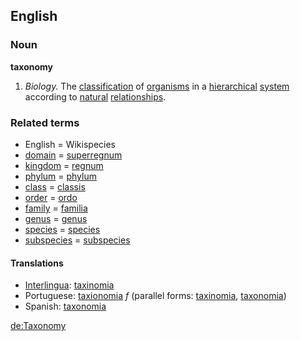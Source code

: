 ==English==
===Noun===
'''taxonomy'''
{{wikipedia}}
# ''Biology.''  The [[classification]] of [[organism]]s in a [[hierarchical]] [[system]] according to [[natural]] [[relationships]].

===Related terms===
* English  =  Wikispecies
*[[domain]] = [[superregnum]]
*[[kingdom]] = [[regnum]]
*[[phylum]] = [[phylum]]
*[[class]] = [[classis]]
*[[order]] = [[ordo]]
*[[family]] = [[familia]]
*[[genus]] = [[genus]]
*[[species]] = [[species]]
*[[subspecies]] = [[subspecies]]

==== Translations ====
*[[Interlingua]]: [[taxinomia]]
*Portuguese: [[taxionomia]] ''f'' (parallel forms: [[taxinomia]], [[taxonomia]])
*Spanish: [[taxonomia]]

[[de:Taxonomy]]